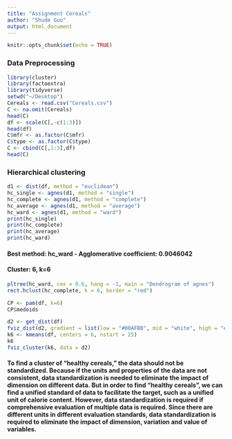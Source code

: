 ```yaml
---
title: "Assignment Cereals"
author: "Shude Guo"
output: html_document
---
```


```r
knitr::opts_chunk$set(echo = TRUE)
```

### Data Preprocessing
```r
library(cluster)
library(factoextra)
library(tidyverse)
setwd("~/Desktop")
Cereals <- read.csv("Cereals.csv")
C <- na.omit(Cereals)
head(C)
df <- scale(C[,-c(1:3)])
head(df)
C$mfr <- as.factor(C$mfr)
C$type <- as.factor(C$type)
C <- cbind(C[,1:3],df)
head(C)
```

### Hierarchical clustering
```r
d1 <- dist(df, method = "euclidean")
hc_single <- agnes(d1, method = "single")
hc_complete <- agnes(d1, method = "complete")
hc_average <- agnes(d1, method = "average")
hc_ward <- agnes(d1, method = "ward")
print(hc_single)
print(hc_complete)
print(hc_average)
print(hc_ward)
```

#### Best method: hc_ward - Agglomerative coefficient:  0.9046042

#### Cluster: 6, k=6

```r
pltree(hc_ward, cex = 0.6, hang = -1, main = "Dendrogram of agnes")
rect.hclust(hc_complete, k = 6, border = "red")
```

```r
CP <- pam(df, k=6)
CP$medoids
```

```r
d2 <- get_dist(df)
fviz_dist(d2, gradient = list(low = "#00AFBB", mid = "white", high = "#FC4E07"))
k6 <- kmeans(df, centers = 6, nstart = 25)
k6
fviz_cluster(k6, data = d2)
```

#### To find a cluster of "healthy cereals," the data should not be standardized. Because if the units and properties of the data are not consistent, data standardization is needed to eliminate the impact of dimension on different data. But in order to find "healthy cereals", we can find a unified standard of data to facilitate the target, such as a unified unit of calorie content. However, data standardization is required if comprehensive evaluation of multiple data is required. Since there are different units in different evaluation standards, data standardization is required to eliminate the impact of dimension, variation and value of variables.